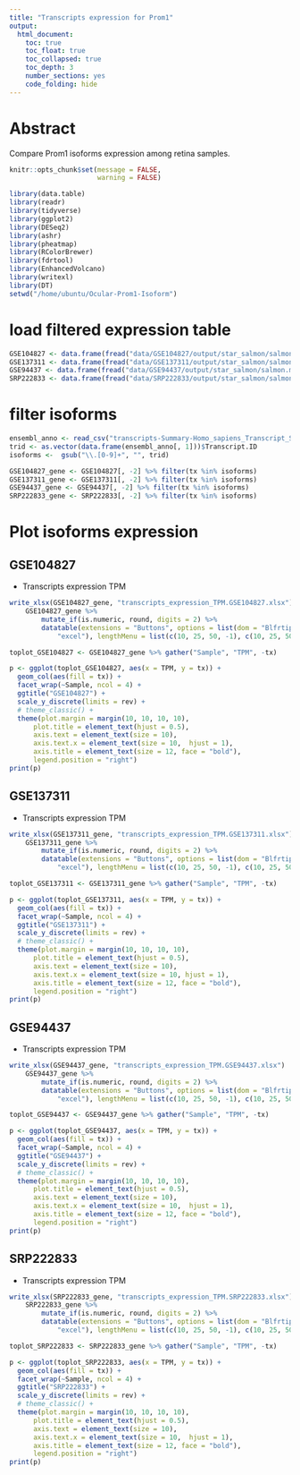```yaml
---
title: "Transcripts expression for Prom1"
output:
  html_document:
    toc: true
    toc_float: true
    toc_collapsed: true
    toc_depth: 3
    number_sections: yes
    code_folding: hide
---
```


# Abstract
Compare Prom1 isoforms expression among retina samples.
```r
knitr::opts_chunk$set(message = FALSE,
                      warning = FALSE)
```

```r
library(data.table)
library(readr)
library(tidyverse)
library(ggplot2)
library(DESeq2)
library(ashr)
library(pheatmap)
library(RColorBrewer)
library(fdrtool)
library(EnhancedVolcano)
library(writexl)
library(DT)
setwd("/home/ubuntu/Ocular-Prom1-Isoform")
```

# load filtered expression table 
```r
GSE104827 <- data.frame(fread("data/GSE104827/output/star_salmon/salmon.merged.transcript_tpm.tsv"))
GSE137311 <- data.frame(fread("data/GSE137311/output/star_salmon/salmon.merged.transcript_tpm.tsv"))
GSE94437 <- data.frame(fread("data/GSE94437/output/star_salmon/salmon.merged.transcript_tpm.tsv"))
SRP222833 <- data.frame(fread("data/SRP222833/output/star_salmon/salmon.merged.transcript_tpm.tsv"))
```

# filter isoforms
```r
ensembl_anno <- read_csv("transcripts-Summary-Homo_sapiens_Transcript_Summary_ENST00000447510.csv", show_col_types = FALSE)
trid <- as.vector(data.frame(ensembl_anno[, 1]))$Transcript.ID
isoforms <-  gsub("\\.[0-9]+", "", trid)

GSE104827_gene <- GSE104827[, -2] %>% filter(tx %in% isoforms)
GSE137311_gene <- GSE137311[, -2] %>% filter(tx %in% isoforms)
GSE94437_gene <- GSE94437[, -2] %>% filter(tx %in% isoforms)
SRP222833_gene <- SRP222833[, -2] %>% filter(tx %in% isoforms)
```

# Plot isoforms expression {.tabset}
## GSE104827
* Transcripts expression TPM
```r
write_xlsx(GSE104827_gene, "transcripts_expression_TPM.GSE104827.xlsx")
    GSE104827_gene %>%
        mutate_if(is.numeric, round, digits = 2) %>%
        datatable(extensions = "Buttons", options = list(dom = "Blfrtip", buttons = c("csv",
            "excel"), lengthMenu = list(c(10, 25, 50, -1), c(10, 25, 50, "All"))))
```

```r
toplot_GSE104827 <- GSE104827_gene %>% gather("Sample", "TPM", -tx)

p <- ggplot(toplot_GSE104827, aes(x = TPM, y = tx)) +
  geom_col(aes(fill = tx)) +
  facet_wrap(~Sample, ncol = 4) +
  ggtitle("GSE104827") +
  scale_y_discrete(limits = rev) +
  # theme_classic() +
  theme(plot.margin = margin(10, 10, 10, 10),
      plot.title = element_text(hjust = 0.5),
      axis.text = element_text(size = 10),
      axis.text.x = element_text(size = 10,  hjust = 1),
      axis.title = element_text(size = 12, face = "bold"),
      legend.position = "right")
print(p)
```

## GSE137311
* Transcripts expression TPM
```r
write_xlsx(GSE137311_gene, "transcripts_expression_TPM.GSE137311.xlsx")
    GSE137311_gene %>%
        mutate_if(is.numeric, round, digits = 2) %>%
        datatable(extensions = "Buttons", options = list(dom = "Blfrtip", buttons = c("csv",
            "excel"), lengthMenu = list(c(10, 25, 50, -1), c(10, 25, 50, "All"))))
```
```r
toplot_GSE137311 <- GSE137311_gene %>% gather("Sample", "TPM", -tx)

p <- ggplot(toplot_GSE137311, aes(x = TPM, y = tx)) +
  geom_col(aes(fill = tx)) +
  facet_wrap(~Sample, ncol = 4) +
  ggtitle("GSE137311") +
  scale_y_discrete(limits = rev) +
  # theme_classic() +
  theme(plot.margin = margin(10, 10, 10, 10),
      plot.title = element_text(hjust = 0.5),
      axis.text = element_text(size = 10),
      axis.text.x = element_text(size = 10, hjust = 1),
      axis.title = element_text(size = 12, face = "bold"),
      legend.position = "right")
print(p)
```

## GSE94437
* Transcripts expression TPM
```r
write_xlsx(GSE94437_gene, "transcripts_expression_TPM.GSE94437.xlsx")
    GSE94437_gene %>%
        mutate_if(is.numeric, round, digits = 2) %>%
        datatable(extensions = "Buttons", options = list(dom = "Blfrtip", buttons = c("csv",
            "excel"), lengthMenu = list(c(10, 25, 50, -1), c(10, 25, 50, "All"))))
```
```r
toplot_GSE94437 <- GSE94437_gene %>% gather("Sample", "TPM", -tx)

p <- ggplot(toplot_GSE94437, aes(x = TPM, y = tx)) +
  geom_col(aes(fill = tx)) +
  facet_wrap(~Sample, ncol = 4) +
  ggtitle("GSE94437") +
  scale_y_discrete(limits = rev) +
  # theme_classic() +
  theme(plot.margin = margin(10, 10, 10, 10),
      plot.title = element_text(hjust = 0.5),
      axis.text = element_text(size = 10),
      axis.text.x = element_text(size = 10,  hjust = 1),
      axis.title = element_text(size = 12, face = "bold"),
      legend.position = "right")
print(p)
```


## SRP222833
* Transcripts expression TPM
```r
write_xlsx(SRP222833_gene, "transcripts_expression_TPM.SRP222833.xlsx")
    SRP222833_gene %>%
        mutate_if(is.numeric, round, digits = 2) %>%
        datatable(extensions = "Buttons", options = list(dom = "Blfrtip", buttons = c("csv",
            "excel"), lengthMenu = list(c(10, 25, 50, -1), c(10, 25, 50, "All"))))
```
```r
toplot_SRP222833 <- SRP222833_gene %>% gather("Sample", "TPM", -tx)

p <- ggplot(toplot_SRP222833, aes(x = TPM, y = tx)) +
  geom_col(aes(fill = tx)) +
  facet_wrap(~Sample, ncol = 4) +
  ggtitle("SRP222833") +
  scale_y_discrete(limits = rev) +
  # theme_classic() +
  theme(plot.margin = margin(10, 10, 10, 10),
      plot.title = element_text(hjust = 0.5),
      axis.text = element_text(size = 10),
      axis.text.x = element_text(size = 10,  hjust = 1),
      axis.title = element_text(size = 12, face = "bold"),
      legend.position = "right")
print(p)
```